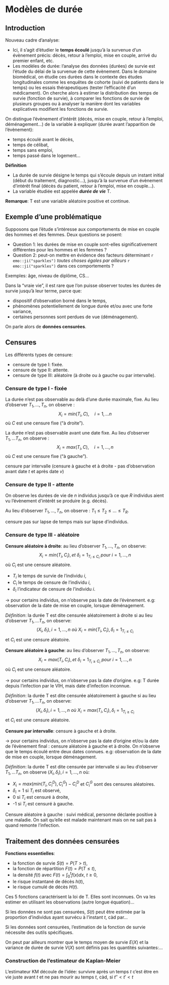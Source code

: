 # Modèles de durée {#mod-duree}

## Introduction

Nouveau cadre d'analyse:

* Ici, il s'agit d'étudier le **temps écoulé** jusqu'à la survenue d'un évènement précis: décès, retour à l'emploi, mise en couple, arrivé du premier enfant, etc.
* Les modèles de durée: l'analyse des données (durées) de survie est l'étude du délai de la survenue de cette évènement. Dans le domaine biomédical, on étudie ces durées dans le contexte des études longitudinales comme les enquêtes de cohorte (suivi de patients dans le temps) ou les essais thérapeutiques (tester l'efficacité d'un médicament). On cherche alors à estimer la distribution des temps de survie (fonction de survie), à comparer les fonctions de survie de plusieurs groupes ou à analyser la manière dont les variables explicatives modifient les fonctions de survie.

On distingue l'évènement d'intérêt (décès, mise en couple, retour à l'emploi, déménagement...) de la variable à expliquer (durée avant l'apparition de l'évènement):

* temps écoulé avant le décès,
* temps de célibat,
* temps sans emploi,
* temps passé dans le logement...

**Définition**

* La durée de survie désigne le temps qui s'écoule depuis un instant initial (début du traitement, diagnostic...), jusqu'à la survenue d'un évènement d'intérêt final (décès du patient, retour à l'emploi, mise en couple...).
* La variable étudiée est appelée ***durée de vie*** T.

**Remarque**: T est une variable aléatoire positive et continue.

## Exemple d'une problématique

Supposons que l'étude s'intéresse aux comportements de mise en couple des hommes et des femmes. Deux questions se posent:

* Question 1: les durées de mise en couple sont-elles significativement différentes pour les hommes et les femmes ?
* Question 2: peut-on mettre en évidence des facteurs déterminant `r emo::ji("sparkles")` *toutes choses égales par ailleurs* `r emo::ji("sparkles")` dans ces comportements ?

Exemples: âge, niveau de diplôme, CS...

Dans la "vraie vie", il est rare que l'on puisse observer toutes les durées de survie jusqu'à leur terme, parce que:

* dispositif d'observation borné dans le temps,
* phénomènes potentiellement de longue durée et/ou avec une forte variance,
* certaines personnes sont perdues de vue (déménagement).

On parle alors de **données censurées**.

## Censures

Les différents types de censure:

* censure de type I: fixée.
* censure de type II: attente.
* censure de type III: aléatoire (à droite ou à gauche ou par intervalle).

### Censure de type I - fixée
La durée n'est pas observable au delà d'une durée maximale, fixe. Au lieu d'observer $T_1,...,T_n$, on observe :
$$X_i= min(T_i,C), \quad i=1,...n$$
où $C$ est une censure fixe ("à droite").

La durée n'est pas observable avant une date fixe. Au lieu d'observer $T_1,...T_n$, on observe :
$$X_i= max(T_i,C), \quad i=1,...,n$$
où $C$ est une censure fixe ("à gauche").

censure par intervalle (censure à gauche et à droite - pas d'observation avant date $t$ et après date $v$)

### Censure de type II - attente
On observe les durées de vie de $n$ individus jusqu'à ce que $R$ individus aient vu l'évènement d'intérêt se produire (e.g. décès).

Au lieu d'observer $T_1,...,T_n$, on observe : $T_1 \leq T_2 \leq ... \leq T_R$.

censure pas sur lapse de temps mais sur lapse d'individus.

### Censure de type III - aléatoire

**Censure aléatoire à droite**: au lieu d'observer $T_1,...,T_n$, on observe:
$$X_i=min(T_i,C_i), et \ \delta_i = 1_{T_i \leq C_i} \ pour \ i = 1,...,n$$
où $C_i$ est une censure aléatoire.

* $T_i$ le temps de survie de l'individu $i$,
* $C_i$ le temps de censure de l'individu $i$,
* $\delta_i$ l'indicateur de censure de l'individu $i$.

$\rightarrow$ pour certains individus, on n'observe pas la date de l'évènement. e.g: observation de la date de mise en couple, lorsque déménagement.

*Définition*: la durée T est dite censurée aléatoirement à droite si au lieu d'observer $T_1,...T_n$, on observe:
$$(X_i,\delta_i),i=1,...,n\ où\ X_i=min(T_i,C_i),\delta_i=1_{T_i \leq C_i}$$
et $C_i$ est une censure aléatoire.

**Censure aléatoire à gauche**: au lieu d'observer $T_1,...,T_n$, on observe:
$$X_i=max(T_i,C_i), et \ \delta_i = 1_{T_i \geq C_i} \ pour \ i = 1,...,n$$
où $C_i$ est une censure aléatoire.

$\rightarrow$ pour certains individus, on n'observe pas la date d'origine. e.g: T durée depuis l'infection par le VIH, mais date d'infection inconnue.

*Définition*: la durée T est dite censurée aléatoirement à gauche si au lieu d'observer $T_1,...T_n$, on observe:
$$(X_i,\delta_i),i=1,...,n\ où\ X_i=max(T_i,C_i),\delta_i=1_{T_i \geq C_i}$$
et $C_i$ est une censure aléatoire.

**Censure par intervalle**: censure à gauche et à droite.

$\rightarrow$ pour certains individus, on n'observe pas la date d'origine et/ou la date de l'évènement final : censure aléatoire à gauche et à droite. On n'observe que le temps écoulé entre deux dates connues. e.g: observation de la date de mise en couple, lorsque déménagement.

*Définition*: la durée T est dite censurée par intervalle si au lieu d'observer $T_1,...T_n$, on observe $(X_i,\delta_i),i=1,...,n$ où:

* $X_i=max(min(T_i,C_i^D),C_i^G)-C_i^D$ et $C_i^G$ sont des censures aléatoires.
* $\delta_i=1$ si $T_i$ est observé,
* 0 si $T_i$ est censuré à droite,
* -1 si $T_i$ est censuré à gauche.


Censure aléatoire à gauche : suivi médical, personne déclarée positive à une maladie. On sait qu'elle est malade maintenant mais on ne sait pas à quand remonte l'infection.

## Traitement des données censurées

**Fonctions essentielles**:

* la fonction de survie $S(t) = P(T>t)$,
* la fonction de répartition $F(t) = P(T \leq t)$,
* la densité $f(t)$ avec $F(t)= \int_0^t f(x)dx, \ t \geq 0$,
* le risque instantané de décès $h(t)$,
* le risque cumulé de décès $H(t)$.

Ces 5 fonctions caractérisent la loi de T. Elles sont inconnues. On va les estimer en utilisant les observations (autre longue équation)...

Si les données ne sont pas censurées, $S(t)$ peut être estimée par la proportion d'individus ayant survécu à l'instant $t$, càd par...

Si les données sont censurées, l'estimation de la fonction de survie nécessite des outils spécifiques.

On peut par ailleurs montrer que le temps moyen de survie $E(X)$ et la variance de durée de survie $V(X)$ sont définis pas les quantités suivantes:...

### Construction de l'estimateur de Kaplan-Meier

L'estimateur KM découle de l'idée: survivre après un temps $t$ c'est être en vie juste avant $t$ et ne pas mourir au temps $t$, càd, si $t''<t'<t$